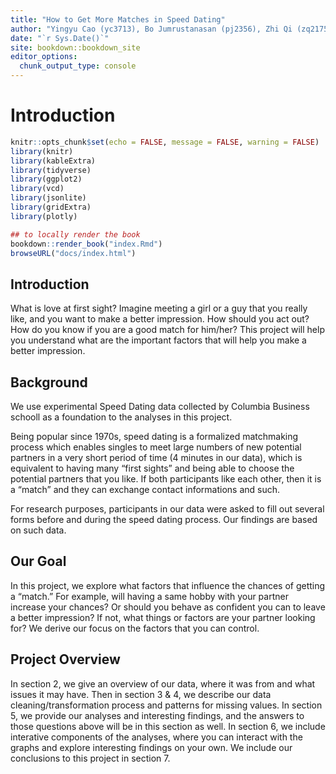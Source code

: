 ```yaml
--- 
title: "How to Get More Matches in Speed Dating"
author: "Yingyu Cao (yc3713), Bo Jumrustanasan (pj2356), Zhi Qi (zq2175)"
date: "`r Sys.Date()`"
site: bookdown::bookdown_site
editor_options: 
  chunk_output_type: console
---
```


# Introduction

```r
knitr::opts_chunk$set(echo = FALSE, message = FALSE, warning = FALSE)
library(knitr)
library(kableExtra)
library(tidyverse)
library(ggplot2)
library(vcd)
library(jsonlite)
library(gridExtra)
library(plotly)
```

```r
## to locally render the book
bookdown::render_book("index.Rmd")
browseURL("docs/index.html")
```

## Introduction

What is love at first sight? Imagine meeting a girl or a guy that you really like, and you want to make a better impression. How should you act out? How do you know if you are a good match for him/her? This project will help you understand what are the important factors that will help you make a better impression. 

## Background

We use experimental Speed Dating data collected by Columbia Business schooll as a foundation to the analyses in this project. 

Being popular since 1970s, speed dating is a formalized matchmaking process which enables singles to meet large numbers of new potential partners in a very short period of time (4 minutes in our data), which is equivalent to having many “first sights” and being able to choose the potential partners that you like. If both participants like each other, then it is a “match” and they can exchange contact informations and such. 

For research purposes, participants in our data were asked to fill out several forms before and during the speed dating process. Our findings are based on such data. 

## Our Goal

In this project, we explore what factors that influence the chances of getting a “match.” For example, will having a same hobby with your partner increase your chances? Or should you behave as confident you can to leave a better impression? If not, what things or factors are your partner looking for? We derive our focus on the factors that you can control.

## Project Overview

In section 2, we give an overview of our data, where it was from and what issues it may have. Then in section 3 & 4, we describe our data cleaning/transformation process and patterns for missing values. In section 5, we provide our analyses and interesting findings, and the answers to those questions above will be in this section as well. In section 6, we include interative components of the analyses, where you can interact with the graphs and explore interesting findings on your own. We include our conclusions to this project in section 7. 
